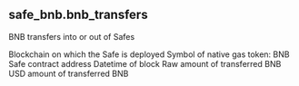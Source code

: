 ## safe_bnb.bnb_transfers 
BNB transfers into or out of Safes

<ParamField path="blockchain">
Blockchain on which the Safe is deployed
</ParamField>
<ParamField path="symbol">
Symbol of native gas token: BNB
</ParamField>
<ParamField path="address">
Safe contract address
</ParamField>
<ParamField path="block_date">

</ParamField>
<ParamField path="block_month">

</ParamField>
<ParamField path="block_time">
Datetime of block
</ParamField>
<ParamField path="amount_raw">
Raw amount of transferred BNB
</ParamField>
<ParamField path="tx_hash">

</ParamField>
<ParamField path="trace_address">

</ParamField>
<ParamField path="amount_usd">
USD amount of transferred BNB
</ParamField>
